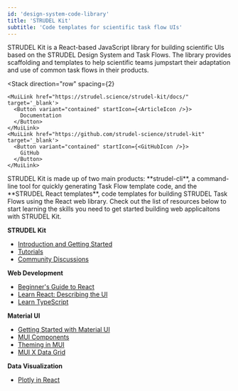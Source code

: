 ```yaml
---
id: 'design-system-code-library'
title: 'STRUDEL Kit'
subtitle: 'Code templates for scientific task flow UIs'
---
```


<Hero>
  STRUDEL Kit is a React-based JavaScript library for building scientific UIs based on the STRUDEL Design System and Task Flows. The library provides scaffolding and templates to help scientific teams jumpstart their adaptation and use of common task flows in their products.

  <Stack
    direction="row"
    spacing={2}
  >
    <MuiLink href="https://strudel.science/strudel-kit/docs/" target='_blank'>
      <Button variant="contained" startIcon={<ArticleIcon />}>
        Documentation
      </Button>
    </MuiLink>
    <MuiLink href="https://github.com/strudel-science/strudel-kit" target='_blank'>
      <Button variant="contained" startIcon={<GitHubIcon />}>
        GitHub
      </Button>
    </MuiLink>
  </Stack>
</Hero>
<PageContainer>
  STRUDEL Kit is made up of two main products: **strudel-cli**, a command-line tool for quickly generating Task Flow template code, and the **STRUDEL React templates**, code templates for building STRUDEL Task Flows using the React web library. Check out the list of resources below to start learning the skills you need to get started building web applicaitons with STRUDEL Kit.

  **STRUDEL Kit**

  - [Introduction and Getting Started](https://strudel.science/strudel-kit/docs/)
  - [Tutorials](https://strudel.science/design-system/tutorials/)
  - [Community Discussions](https://github.com/orgs/strudel-science/discussions)

  **Web Development**

  - [Beginner's Guide to React](https://egghead.io/courses/the-beginner-s-guide-to-react)
  - [Learn React: Describing the UI](https://react.dev/learn/describing-the-ui)
  - [Learn TypeScript](https://www.typescriptlang.org/docs/)

  **Material UI**

  - [Getting Started with Material UI](https://mui.com/material-ui/getting-started/)
  - [MUI Components](https://mui.com/material-ui/all-components/)
  - [Theming in MUI](https://mui.com/material-ui/customization/theming/)
  - [MUI X Data Grid](https://mui.com/x/react-data-grid/)

  **Data Visualization**

  - [Plotly in React](https://plotly.com/javascript/react/)
</PageContainer> 